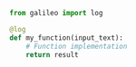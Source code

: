 ```python Python
from galileo import log

@log
def my_function(input_text):
    # Function implementation
    return result
```
